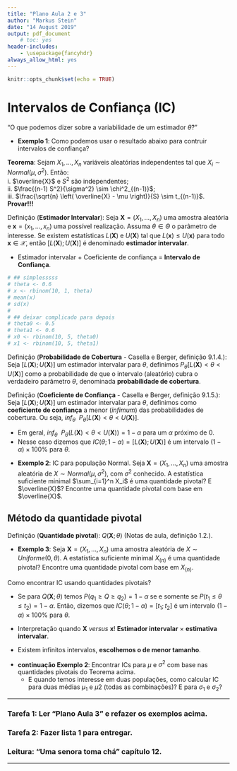 ```yaml
---
title: "Plano Aula 2 e 3"
author: "Markus Stein"
date: "14 August 2019"
output: pdf_document
    # toc: yes
header-includes:
    - \usepackage{fancyhdr}
always_allow_html: yes
---
```

\addtolength{\headheight}{1.0cm} 
\pagestyle{fancyplain} 
\rhead{\includegraphics[height=1.5cm]{/home/markus/Downloads/Logo-40-anos-estatistica.png}}
\lhead{\includegraphics[height=1.5cm]{/home/markus/Downloads/logoIME60.jpg}}
\chead{UNIVERSIDADE FEDERAL DO RIO GRANDE DO SUL \\
INSTITUTO DE MATEMÁTICA E ESTATÍSTICA \\
DEPARTAMENTO DE ESTATÍSTICA \\
\vspace{0.3cm}
MAT02023 - INFERÊNCIA B - 2019/2
}
\renewcommand{\headrulewidth}{0pt} 


```r
knitr::opts_chunk$set(echo = TRUE)
```

<!-- lista 3 e 4-->
<!-- bolsa voluntaria, projeto SES, horas complementares + aplicacao real + R world , atraves do NAE? -->

<!-- ## Imagem do livro "An Introduction to Statistical Learning with Applications in R" -->

<!-- ver exemplo eduardo... pensar em outros exemplos... -->

<!-- glossario pesquisar completness: http://glossario.spestatistica.pt/ -->

<!-- teorema da equivalencia... ou Lehmann-Scheffé... não necessita suficiência, garante suficiência, provar! -->

<!-- problemas para trabalho - avaliar computacional e teoria verossimilhanca/posteriori --> 
<!-- todos os trabalhos serao compostos por: problema (estimacao x predicao x previsao...classificacao, aprendizado sup nao sup...), dados (como obter... citar site... webscraping, APIs), metodos (explicar o m[etodo de estimacao... otimizacao?, funcao software?) discutir propriedades, consistencia e eficiaencia dos estimadores...suposicoes, resultados e conclusao. -->

<!-- 1. Modelo de estoque - qual problema similar...pesquisar -->
<!--   - estimacao funcional - comparar com o estimador parametrico -->
<!--   - tenho os codigos -->

<!-- 2. problema dos penalties - clusters de estrela -->
<!--   - estimacao de intensidades de retangulos ou clusters pontuais (estatistica scan) -->
<!--   - tenho os dados -->

<!-- 3. Estimacao da Prevalencia (proporcao) de animais doentes -->
<!--   - estimacao bayesiana (discutir prioris) x estimacao por maxima verossimilhanca -->
<!--   - eduardo tem os dados -->

<!-- 4. Estimacao em dados longitudianais/espaciais -->
<!--   - design-based X model based - amostra complexa X maxima verossimilhanca X bayesiana -->
<!--   - dados longitudinais da dissertacao -->
<!--   - dados espaciais da monografia -->

<!-- 5. Estimacao combinando amostra complexa e census data -->
<!--   - Tese -->
<!--   - SES - obitos fetais e info -->


<!-- 6. Problemas em risco? classificacao? o que eh interessante -->
<!-- regularizacao -->
<!-- james-stein x emv x bayesiana -->
<!-- eficiencia thomas -->


<!-- ???? metodo de otimizacao / teoremas -->
<!-- 7. newral networks? -->

<!-- 8. OTimizacao -- SGD x newthon-raphson x scoring Fisher -->
<!-- EM algorithm....bootstrap... -->

<!-- 9. Teoremas? -->
<!-- Mostrar que o m[etodo Delta funciona? -->

# Intervalos de Confiança (IC)
"O que podemos dizer sobre a variabilidade de um estimador $\widehat{\theta}$?"  

* **Exemplo 1**: Como podemos usar o resultado abaixo para contruir intervalos de confiança?  

**Teorema**: Sejam $X_1, \ldots, X_n$ variáveis aleatórias independentes tal que $X_i \sim Normal(\mu, \sigma^2)$. Então:  
i. $\overline{X}$ e $S^2$ são independentes;  
ii. $\frac{(n-1) S^2}{\sigma^2} \sim \chi^2_{(n-1)}$;  
iii. $\frac{\sqrt{n} \left( \overline{X} - \mu \right)}{S} \sim t_{(n-1)}$.  
**Provar!!!**  <!---*Conversar 5 minutos com seus colegas... três alunos para responder.*--->

\vspace{0.5cm}

Definição (**Estimador Intervalar**): Seja $\boldsymbol{X} = (X_1, \ldots , X_n)$ uma 
amostra aleatória e $\boldsymbol{x} = (x_1, \ldots, x_n)$ uma possível realização. Assuma $\theta \in \Theta$ o parâmetro de interesse. Se existem estatísticas $L(\boldsymbol{X})$ e $U(\boldsymbol{X})$ tal que $L(\boldsymbol{x}) \leq U(\boldsymbol{x})$ para todo $\boldsymbol{x} \in \mathcal{X}$, então $\left[ L(\boldsymbol{X}); U(\boldsymbol{X}) \right]$ é denominado **estimador intervalar**.

* Estimador intervalar + Coeficiente de confiança =  **Intervalo de Confiança**.  

\vspace{0.2cm}

<!---Discreto, bolfarine teste simples contra simples,Seja $X_1, \ldots, X_n$ uma amostra aleatória de $X \sim Bernoulli(\theta)$.---> 
```r
# ## simplesssss
# theta <- 0.6
# x <- rbinom(10, 1, theta)
# mean(x)
# sd(x)
# 
# ## deixar complicado para depois
# theta0 <- 0.5
# theta1 <- 0.6
# x0 <- rbinom(10, 5, theta0)
# x1 <- rbinom(10, 5, theta1)
```


Definição (**Probabilidade de Cobertura** - Casella e Berger, definição 9.1.4.): Seja $\left[ L(\boldsymbol{X}); U(\boldsymbol{X}) \right]$ um estimador intervalar para $\theta$, definimos $P_{\theta} \left[ L(\boldsymbol{X}) < \theta < U(\boldsymbol{X}) \right]$ como a probabilidade de que o intervalo 
(aleatório) cubra o verdadeiro parâmetro $\theta$, denominada **probabilidade de cobertura**.   

\vspace{0.2cm}

Definição (**Coeficiente de Confiança** - Casella e Berger, definição 9.1.5.): Seja $\left[ L(\boldsymbol{X}); U(\boldsymbol{X}) \right]$ um estimador intervalar para $\theta$, definimos como **coeficiente de confiança** a menor (*infimum*) das probabilidades de cobertura. Ou seja,
$inf_{\theta} \: \: P_{\theta} \left[ L(\boldsymbol{X}) < \theta < U(\boldsymbol{X}) \right]$.

* Em geral, $inf_{\theta}  \: \: P_{\theta}(L(\boldsymbol{X}) < \theta < U(\boldsymbol{X})) = 1-\alpha$ para um $\alpha$ próximo de 0.
* Nesse caso dizemos que $IC(\theta; 1-\alpha) = \left[ L(\boldsymbol{X}) ; U(\boldsymbol{X}) \right]$ é um intervalo $(1-\alpha) \times 100 \%$ para $\theta$.

\vspace{0.5cm}

* **Exemplo 2**: IC para população Normal. Seja $\boldsymbol{X} = (X_1, \ldots, X_n)$ uma amostra aleatória de $X \sim Normal(\mu, \sigma^2)$, com $\sigma^2$ conhecido.  A estatística suficiente minimal $\sum_{i=1}^n X_i$ é uma quantidade pivotal? E $\overline{X}$? Encontre uma quantidade pivotal com base em $\overline{X}$.


## Método da quantidade pivotal

Definição (**Quantidade pivotal**): $Q(\boldsymbol{X}; \theta)$ (Notas de aula, definição 1.2.).
    

\vspace{0.5cm}

* **Exemplo 3**: Seja $\boldsymbol{X} = (X_1, \ldots, X_n)$ uma amostra aleatória de $X \sim Uniforme(0, \theta)$. A estatística suficiente minimal $X_{(n)}$ é uma quantidade pivotal? Encontre uma quantidade pivotal com base em $X_{(n)}$.   

\vspace{1cm}
\clearpage
Como encontrar IC usando quantidades pivotais?   

* Se para $Q(\boldsymbol{X}; \theta)$ temos $P(q_1 \geq Q \geq q_2) = 1 - \alpha$ se e somente se $P(t_1 \leq \theta \leq t_2) = 1 - \alpha$. Então, dizemos que $IC(\theta; 1-\alpha) = \left[ t_1 ; t_2 \right]$ é um intervalo $(1-\alpha) \times 100 \%$ para $\theta$.  

* Interpretação quando $\boldsymbol{X}$ *versus* $\boldsymbol{x}$! **Estimador intervalar** $\times$ **estimativa intervalar**.   

* Existem infinitos intervalos, **escolhemos o de menor tamanho**.   
    
\vspace{0.5cm}

* **continuação Exemplo 2**: Encontrar ICs para $\mu$ e $\sigma^2$ com base nas quantidades pivotais do Teorema acima. 
    - E quando temos interesse em duas populações, como calcular IC para duas médias $\mu_1$ e $\mu2$ (todas as combinações)? E para $\sigma_1$ e $\sigma_2$?
    
\vspace{1cm}

***
### Tarefa 1: Ler "Plano Aula 3" e refazer os exemplos acima.  

### Tarefa 2: Fazer lista 1 para entregar.

### Leitura: "Uma senora toma chá" capítulo 12.
***


<!-- ...aula passada -->

<!-- ### Intervalo de confiança e Verossimilhança   -->

<!-- Definição (**Intervalo Assintótico**): Bolfarine e Sandoval, seção 5.4. -->


<!-- * continuação exemplo  -->

<!-- ### Intevalos Bayesianos -->
<!-- Definição (**Intervalo de Credibilidade**): BOlfarine e Sandoval, seção 5.5. -->

